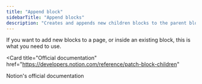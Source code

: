 ```yaml
---
title: "Append block"
sidebarTitle: "Append blocks"
description: "Creates and appends new children blocks to the parent block_id specified. Returns a paginated list of newly created first level children block objects."
---
```


If you want to add new blocks to a page, or inside an existing block, this is what you need to use.

<Card
  title="Official documentation"
  href="https://developers.notion.com/reference/patch-block-children"
>
  Notion's official documentation
</Card>

